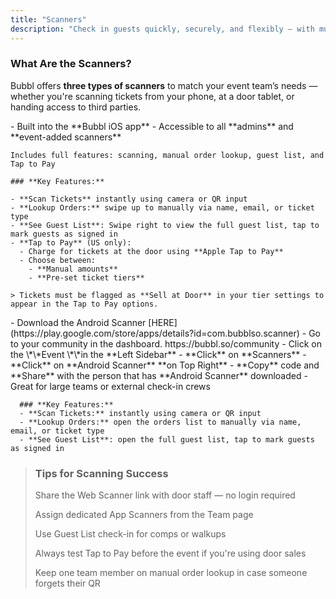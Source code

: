```yaml
---
title: "Scanners"
description: "Check in guests quickly, securely, and flexibly — with multiple scanning tools built for any setup."
---
```


### What Are the Scanners?

Bubbl offers **three types of scanners** to match your event team’s needs — whether you're scanning tickets from your phone, at a door tablet, or handing access to third parties.

<Tabs>
  <Tab title="iOS App">
    - Built into the **Bubbl iOS app**
    - Accessible to all **admins** and **event-added scanners**

    Includes full features: scanning, manual order lookup, guest list, and Tap to Pay

    ### **Key Features:**

    - **Scan Tickets** instantly using camera or QR input
    - **Lookup Orders:** swipe up to manually via name, email, or ticket type
    - **See Guest List**: Swipe right to view the full guest list, tap to mark guests as signed in
    - **Tap to Pay** (US only):
      - Charge for tickets at the door using **Apple Tap to Pay**
      - Choose between:
        - **Manual amounts**
        - **Pre-set ticket tiers**

    > Tickets must be flagged as **Sell at Door** in your tier settings to appear in the Tap to Pay options.
  </Tab>
  <Tab title="Android Scanner">
    - Download the Android Scanner [HERE](https://play.google.com/store/apps/details?id=com.bubblso.scanner)
    - Go to your community in the dashboard. https://bubbl.so/community
    - Click on the \*\*Event \*\*in the **Left Sidebar**
    - **Click** on **Scanners**
    - **Click** on **Android Scanner** **on Top Right**
    - **Copy** code and **Share** with the person that has **Android Scanner** downloaded
    - Great for large teams or external check-in crews

      ### **Key Features:**
      - **Scan Tickets:** instantly using camera or QR input
      - **Lookup Orders:** open the orders list to manually via name, email, or ticket type
      - **See Guest List**: open the full guest list, tap to mark guests as signed in
  </Tab>
</Tabs>

> ### Tips for Scanning Success
>
> Share the Web Scanner link with door staff — no login required
>
> Assign dedicated App Scanners from the Team page
>
> Use Guest List check-in for comps or walkups
>
> Always test Tap to Pay  before the event if you're using door sales
>
> Keep one team member on manual order lookup in case someone forgets their QR
